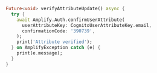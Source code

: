 ```dart
Future<void> verifyAttributeUpdate() async {
  try {
    await Amplify.Auth.confirmUserAttribute(
      userAttributeKey: CognitoUserAttributeKey.email,
      confirmationCode: '390739',
    );
    print('Attribute verified');
  } on AmplifyException catch (e) {
    print(e.message);
  }
}
```
